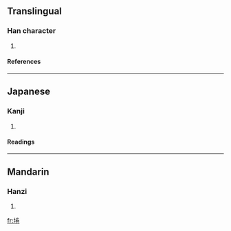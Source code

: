 ==Translingual==
===Han character===
{{Han char|rn=32|rad=土|as=08|sn=11|four=4911<sub>2</sub>|canj=土火手山 (GFQU)}}
# {{defn|Han}}
====References====
{{Han ref|kx=0230.260|dkj=05164|dj=0466.320|hdz=10455.030|uh=57E2|ud=22498|bh=D4AF|bd=54447}}
----
==Japanese==
===Kanji===
{{ja-kanji|grade=|rs=土08}}
# {{defn|Japanese}} 
====Readings====
{{ja-readings|on=[[けん]] (ken)|kun=[[くま]] (kuma)}}
----
==Mandarin==
===Hanzi===
{{cmn-hanzi|pin=[[juǎn]] (juan3)|wg=chüan<sup>3</sup>}}
# {{defn|Mandarin}}

[[fr:埢]]